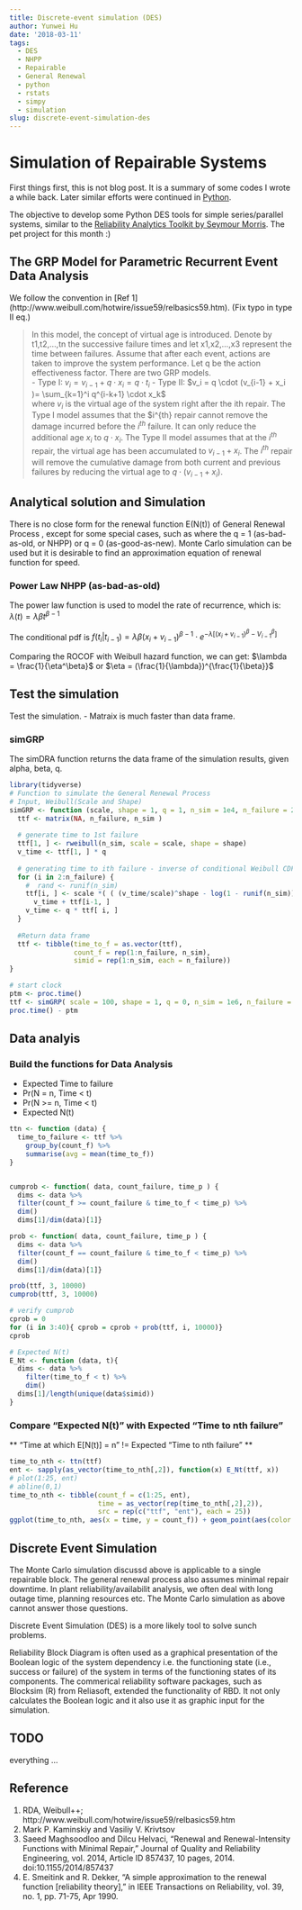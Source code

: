 ```yaml
---
title: Discrete-event simulation (DES)
author: Yunwei Hu
date: '2018-03-11'
tags:
  - DES
  - NHPP
  - Repairable
  - General Renewal
  - python
  - rstats
  - simpy
  - simulation
slug: discrete-event-simulation-des
---
```


# Simulation of Repairable Systems

First things first, this is not blog post. It is a summary of some codes I wrote a while back. Later similar efforts were continued in [Python](https://github.com/huyunwei/des).

The objective to develop some Python DES tools for simple series/parallel systems, similar to the [Reliability Analytics Toolkit by Seymour Morris](http://reliabilityanalyticstoolkit.appspot.com/discrete_event_simulation). The pet project for this month :)

## The GRP Model for Parametric Recurrent Event Data Analysis
We follow the convention in [Ref 1] (http://www.weibull.com/hotwire/issue59/relbasics59.htm). (Fix typo in type II eq.)

> In this model, the concept of virtual age is introduced. Denote by t1,t2,...,tn the successive failure times and let x1,x2,...,x3 represent the time between failures. Assume that after each event, actions are taken to improve the system performance. Let q be the action effectiveness factor. There are two GRP models. </br>
- Type I:  $v_i = v_{i-1} + q \cdot x_i = q \cdot t_i$
- Type II: $v_i = q \cdot (v_{i-1} +  x_i )= \sum_{k=1}^i q^{i-k+1} \cdot x_k$</br>
where $v_i$ is the virtual age of the system right after the ith repair. The Type I model assumes that the $i^{th} repair cannot remove the damage incurred before the $i^{th}$ failure. It can only reduce the additional age $x_i$ to $q \cdot x_i$. The Type II model assumes that at the $i^{th}$ repair, the virtual age has been accumulated to $v_{i-1} + x_i$. The $i^{th}$ repair will remove the cumulative damage from both current and previous failures by reducing the virtual age to $q \cdot (v_{i-1} + x_i )$.


## Analytical solution and Simulation

There is no close form for the renewal function E(N(t)) of General Renewal Process , except for some special cases, such as where the q = 1 (as-bad-as-old, or NHPP) or q = 0 (as-good-as-new). Monte Carlo simulation can be used but it is desirable to find an approximation equation of renewal function for speed. 

### Power Law NHPP (as-bad-as-old)

The power law function is used to model the rate of recurrence, which is: $\lambda(t) = \lambda\beta t^{\beta-1}$

The conditional pdf is $f(t_i|t_{i-1}) = \lambda \beta (x_i + v_{i-1})^{\beta-1} \cdot e^{-\lambda[(x_i + v_{i-1})^\beta - V_{i-1}^\beta]}$

Comparing the ROCOF with Weibull hazard function, we can get: $\lambda = \frac{1}{\eta^\beta}$ or $\eta = (\frac{1}{\lambda})^{\frac{1}{\beta}}$

## Test the simulation
Test the simulation.
- Matraix is much faster than data frame.


### simGRP
The simDRA function returns the data frame of the simulation results, given alpha, beta, q.
```r

library(tidyverse)
# Function to simulate the General Renewal Process
# Input, Weibull(Scale and Shape)
simGRP <- function (scale, shape = 1, q = 1, n_sim = 1e4, n_failure = 25) {
  ttf <- matrix(NA, n_failure, n_sim )
  
  # generate time to 1st failure
  ttf[1, ] <- rweibull(n_sim, scale = scale, shape = shape)
  v_time <- ttf[1, ] * q
  
  # generating time to ith failure - inverse of conditional Weibull CDF
  for (i in 2:n_failure) {
    #  rand <- runif(n_sim)
    ttf[i, ] <- scale *( ( (v_time/scale)^shape - log(1 - runif(n_sim)) )^(1 / shape)) - 
      v_time + ttf[i-1, ]
    v_time <- q * ttf[ i, ]
  }
  
  #Return data frame
  ttf <- tibble(time_to_f = as.vector(ttf), 
                count_f = rep(1:n_failure, n_sim), 
                simid = rep(1:n_sim, each = n_failure))
}

# start clock
ptm <- proc.time()
ttf <- simGRP( scale = 100, shape = 1, q = 0, n_sim = 1e6, n_failure = 25)
proc.time() - ptm
```
## Data analyis
### Build the functions for Data Analysis
- Expected Time to failure
- Pr(N = n, Time < t)
- Pr(N >= n, Time < t)
- Expected N(t)

```r

ttn <- function (data) {
  time_to_failure <- ttf %>%
    group_by(count_f) %>%
    summarise(avg = mean(time_to_f))
}


cumprob <- function( data, count_failure, time_p ) { 
  dims <- data %>%
  filter(count_f >= count_failure & time_to_f < time_p) %>%
  dim()
  dims[1]/dim(data)[1]}

prob <- function( data, count_failure, time_p ) { 
  dims <- data %>%
  filter(count_f == count_failure & time_to_f < time_p) %>%
  dim()
  dims[1]/dim(data)[1]}

prob(ttf, 3, 10000)
cumprob(ttf, 3, 10000)

# verify cumprob
cprob = 0
for (i in 3:40){ cprob = cprob + prob(ttf, i, 10000)}
cprob

# Expected N(t)
E_Nt <- function (data, t){
  dims <- data %>%
    filter(time_to_f < t) %>%
    dim()
  dims[1]/length(unique(data$simid))
}
```

### Compare "Expected N(t)" with Expected "Time to nth failure"

** "Time at which E[N(t)] = n" != Expected "Time to nth failure" **

```r
time_to_nth <- ttn(ttf)
ent <- sapply(as_vector(time_to_nth[,2]), function(x) E_Nt(ttf, x))
# plot(1:25, ent)
# abline(0,1)
time_to_nth <- tibble(count_f = c(1:25, ent), 
                      time = as_vector(rep(time_to_nth[,2],2)),
                      src = rep(c("ttf", "ent"), each = 25))
ggplot(time_to_nth, aes(x = time, y = count_f)) + geom_point(aes(color = src))
```




## Discrete Event Simulation

The Monte Carlo simulation discussd above is applicable to a single repairable block. The general renewal process also assumes minimal repair downtime. In plant reliability/availabilit analysis, we often deal with long outage time, planning resources etc. The Monte Carlo simulation as above cannot answer those questions. 

  

Discrete Event Simulation (DES) is a more likely tool to solve sunch problems. 

Reliability Block Diagram is often used as a graphical presentation of the Boolean logic of the system dependency i.e. the functioning state (i.e., success or failure) of the system in terms of the functioning states of its components. The commerical reliability software packages, such as Blocksim (R) from Reliasoft, extended the functionality of RBD. It not only calculates the Boolean logic and it also use it as graphic input for the simulation.

## TODO
everything ...


## Reference

1. RDA, Weibull++; http://www.weibull.com/hotwire/issue59/relbasics59.htm
1. Mark P. Kaminskiy and Vasiliy V. Krivtsov
2. Saeed Maghsoodloo and Dilcu Helvaci, “Renewal and Renewal-Intensity Functions with Minimal Repair,” Journal of Quality and Reliability Engineering, vol. 2014, Article ID 857437, 10 pages, 2014. doi:10.1155/2014/857437
3. E. Smeitink and R. Dekker, "A simple approximation to the renewal function [reliability theory]," in IEEE Transactions on Reliability, vol. 39, no. 1, pp. 71-75, Apr 1990.